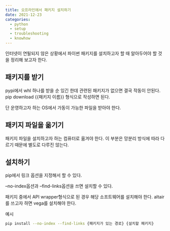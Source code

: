 ```yaml
---
title: 오프라인에서 패키지 설치하기
date: 2021-12-23 
categories:
  - python
  - setup
  - troubleshooting
  - knowhow
---
```



인터넷이 연될되지 않은 상황에서 파이썬 패키지를 설치하고자 할 때 알아두어야 할 것을 정리해 보고자 한다.

## 패키지를 받기 

pypi에서 whl 하나를 받을 순 있긴 한데 관련된 패키지가 없으면 결국 작동이 안된다.
pip download {{패키지 이름}} 형식으로 작성하면 된다.

단 운영하고자 하는 OS에서 가동이 가능한 파일을 받아야 한다.

## 패키지 파일을 옮기기

패키지 파일을 설치하고자 하는 컴퓨터로 옮겨야 한다.
이 부분은 망분리 방식에 따라 다르기 때문에 별도로 다루진 않는다.

## 설치하기

pip에서 링크 옵션을 지정해서 할 수 있다.

--no-index옵션과 --find-links옵션을 쓰면 설치할 수 있다.

패키지 중에서 API wrapper형식으로 된 경우 해당 소프트웨어를 설치해야 한다.
altair를 쓰고자 하면 vega를 설치해야 한다.

예시
```bash
pip install --no-index --find-links {패키지가 있는 경로} {설치할 패키지}
```